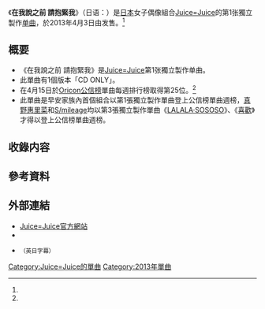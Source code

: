 {{Infobox Single
| Name           = 在我說之前 請抱緊我
| Cover          = 私が言う前に抱きしめなきゃね.jpg
| Artist         = [[Juice=Juice|Juice=Juice]]
| Album          = 
| A-side         = 在我說之前 請抱緊我
| B-side         = 
| Released       = 2013年4月3日
| Format         = [[单曲|单曲]]
| Recorded       = 2013年<br/>{{JPN}}
| Genre          = [[J-POP|J-POP]]
| Lenght         =
| Label          = [[UP-FRONT_WORKS|UP-FRONT WORKS]]<br /><small>UFCW-1057</small>
| Writer         = [[淳君|淳君]]
| Producer       = 淳君
| Certification  = 
| Chart position = * 週榜第25位<small>（[[Oricon公信榜|Oricon]]）</small><ref name="oricon">{{cite web |url=http://www.oricon.co.jp/rank/js/w/2013-04-15/more/4/ |title=<span lang="ja">2013年04月01日～2013年04月07日のCDシングル週間ランキング（2013年04月15日付）</span> |publisher=[[Oricon|Oricon]] |date=2013 |accessdate=2013-04-18 |language=ja |archive-date=2013年4月14日 |archive-url=https://web.archive.org/web/20130414063758/http://www.oricon.co.jp/rank/js/w/2013-04-15/more/4/ |dead-url=no }}</ref>
| Last single    = -
| This single    = '''在我說之前 請抱緊我'''<br/>（2013年）
| Next single    = [[令女孩瘋狂的五月雨|令女孩瘋狂的五月雨]]<br/>（2013年）
| Misc           =
}}

《'''在我說之前 請抱緊我'''》（日语：{{lang|ja|私が言う前に抱きしめなきゃね}}）是[[日本|日本]]女子偶像組合[[Juice=Juice|Juice=Juice]]的第1张獨立製作[[单曲|单曲]]，於2013年4月3日由{{lj|UP-FRONT WORKS|UP-FRONT WORKS}}发售。<ref name="mantanweb" />

== 概要 ==
* 《在我說之前 請抱緊我》是[[Juice=Juice|Juice=Juice]]第1张獨立製作单曲。
* 此單曲有1個版本「CD ONLY」。
* 在4月15日於[[Oricon公信榜|Oricon公信榜]]單曲每週排行榜取得第25位。<ref name="oricon" />
* 此單曲是早安家族內首個組合以第1張獨立製作單曲登上公信榜單曲週榜，[[真野惠里菜|真野惠里菜]]和[[S/mileage|S/mileage]]均以第3張獨立製作單曲《[[LALALA·SOSOSO|LALALA·SOSOSO]]》、《[[喜歡_(S/mileage單曲)|喜歡]]》才得以登上公信榜單曲週榜。

== 收錄内容 ==
{{tracklist
| headline        = CD
| title1          = 在我說之前 請抱緊我
| writer1         = [[淳君|淳君]]
| arranger1       = [[平田祥一郎|平田祥一郎]]<ref name="mantanweb">{{cite web |url=http://mantan-web.jp/2013/04/03/20130403dog00m200012000c.html |title=<span lang="ja">注目の新譜 ： Juice＝Juice「私が言う前に抱きしめなきゃね」　話題の新人がついにデビュー</span> |publisher=MANTANWEB |date=2013-04-03 |accessdate=2013-04-18 |language=ja |archive-date=2013-05-25 |archive-url=https://web.archive.org/web/20130525104749/http://mantan-web.jp/2013/04/03/20130403dog00m200012000c.html |dead-url=no }}</ref>
| title2          = 在我說之前 請抱緊我（Instrumental）
| writer2         = －
| arranger2       = －
}}

== 參考資料 ==
{{reflist}}

== 外部連結 ==
* [https://web.archive.org/web/20130323005629/http://www.helloproject.com/discography/juicejuice/s_001.html Juice=Juice官方網站]{{ja icon}}
* {{YouTube|cchjirF7zM4|《在我說之前 請抱緊我》MV}}
* {{YouTube|Sb6keJJznGI|《在我說之前 請抱緊我》Dance Shot Ver.}}<small>（英日字幕）</small>

{{Juice=Juice}}

{{DEFAULTSORT: Watashi ga Iu Mae ni Dakishimenakya ne}}
[[Category:Juice=Juice的單曲|Category:Juice=Juice的單曲]]
[[Category:2013年單曲|Category:2013年單曲]]